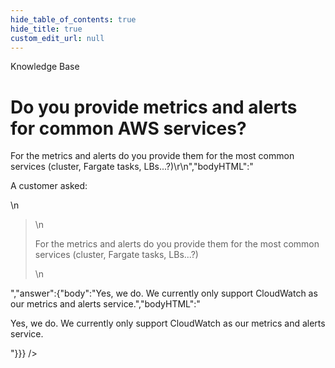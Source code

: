 ```yaml
---
hide_table_of_contents: true
hide_title: true
custom_edit_url: null
---
```



<CenterLayout>
<span class="title">Knowledge Base</span>
<h1>Do you provide metrics and alerts for common AWS services?</h1>
<GitHub json={{"id":"D_kwDOF8slf84AOB0Q","number":52,"author":{"login":"zackproser"},"title":"Do you provide metrics and alerts for common AWS services?","body":"A customer asked: \r\n> For the metrics and alerts do you provide them for the most common services (cluster, Fargate tasks, LBs...?)\r\n","bodyHTML":"<p dir=\"auto\">A customer asked:</p>\n<blockquote>\n<p dir=\"auto\">For the metrics and alerts do you provide them for the most common services (cluster, Fargate tasks, LBs...?)</p>\n</blockquote>","answer":{"body":"Yes, we do. We currently only support CloudWatch as our metrics and alerts service.","bodyHTML":"<p dir=\"auto\">Yes, we do. We currently only support CloudWatch as our metrics and alerts service.</p>"}}} />

</CenterLayout>
  

<!-- ##DOCS-SOURCER-START
{
  "sourcePlugin": "github-discussions",
  "hash": "21a323a36406b0fa376c9fe7de10b704"
}
##DOCS-SOURCER-END -->
